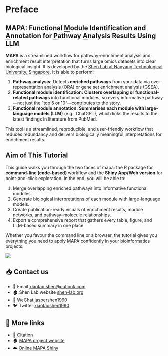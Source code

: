 # Preface {.unnumbered}

## MAPA: Functional [M]{.underline}odule Identification and [A]{.underline}nnotation for [P]{.underline}athway [A]{.underline}nalysis Results Using LLM

**MAPA** is a streamlined workflow for pathway-enrichment analysis and enrichment result interpretation that turns large omics datasets into clear biological insight. It is developed by the [Shen Lab at Nanyang Technological University, Singapore](https://www.shen-lab.org/). It is able to perform:

1.  **Pathway analysis:** Detects **enriched pathways** from your data via over-representation analysis (ORA) or gene set enrichment analysis (GSEA).
2.  **Functional module identification: Clusters overlapping or functional-related pathways** into functional modules, so every informative pathway—not just the "top 5 or 10"—contributes to the story.
3.  **Functional module annotation: Summarises each module with large-language models (LLM)** (e.g., ChatGPT), which links the results to the latest findings in literature from PubMed.

This tool is a streamlined, reproducible, and user-friendly workflow that reduces redundancy and delivers biologically meaningful interpretations for enrichment results.

## Aim of This Tutorial

This guide walks you through the two faces of mapa: the R package for **command-line (code-based)** workflow and the **Shiny App/Web version** for point-and-click exploration. In the end, you will be able to:

1.  Merge overlapping enriched pathways into informative functional modules.
2.  Generate biological interpretations of each module with large-language models.
3.  Create publication-ready visuals of enrichment results, module networks, and pathway–molecule relationships.
4.  Export a comprehensive report that gathers every table, figure, and LLM-based summary in one place.

Whether you favour the command line or a browser, the tutorial gives you everything you need to apply MAPA confidently in your bioinformatics projects.

![](images/shen_lab_logo.png)

## 📥 Contact us

-   📩 Email [xiaotao.shen\@outlook.com](xiaotao.shen@outlook.com)
-   🏠 Shen Lab website [shen-lab.org](https://www.shen-lab.org/)
-   💬 WeChat [jaspershen1990](https://jaspershen.github.io/image/wechat_QR.jpg)
-   🐦 Twitter [xiaotaoshen1990](https://twitter.com/xiaotaoshen1990)

## 🔗 More links

-   📖 [Citation](https://www.shen-lab.org/mapa-website/)
-   🏠 [MAPA project website](https://www.shen-lab.org/mapa-website/)
-   ☁️ [Online MAPA Shiny](https://mapashiny.jaspershenlab.com/)
